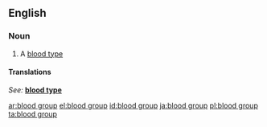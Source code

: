 ==English==

===Noun===
{{en-noun|sg=[[blood]] [[type]]}}

# A [[blood type]]

====Translations====
{{trans-top|blood type}}
''See: '' '''[[blood type]]'''
{{trans-bottom}}

[[ar:blood group]]
[[el:blood group]]
[[id:blood group]]
[[ja:blood group]]
[[pl:blood group]]
[[ta:blood group]]